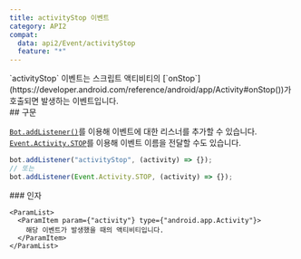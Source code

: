 ```yaml
---
title: activityStop 이벤트
category: API2
compat:
  data: api2/Event/activityStop
  feature: "*"
---
```


<Section>
  `activityStop` 이벤트는 스크립트 액티비티의 [`onStop`](https://developer.android.com/reference/android/app/Activity#onStop())가 호출되면
  발생하는 이벤트입니다.
</Section>
<Section>
  ## 구문

  [`Bot.addListener()`](/api2/Bot/addListener)를 이용해 이벤트에 대한 리스너를 추가할 수 있습니다.
  [`Event.Activity.STOP`](/api2/Event/Activity/STOP)를 이용해 이벤트 이름을 전달할 수도 있습니다.
  ~~~js
  bot.addListener("activityStop", (activity) => {});
  // 또는
  bot.addListener(Event.Activity.STOP, (activity) => {});
  ~~~

  <Section>
    ### 인자

    <ParamList>
      <ParamItem param={"activity"} type={"android.app.Activity"}>
        해당 이벤트가 발생했을 때의 액티비티입니다.
      </ParamItem>
    </ParamList>
  </Section>
</Section>